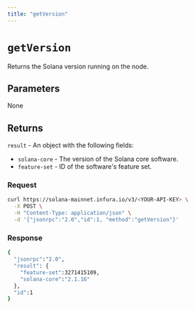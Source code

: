 ```yaml
---
title: "getVersion"
---
```



# `getVersion`

Returns the Solana version running on the node. <CreditCost network="solana" method="getVersion" />

## Parameters

None

## Returns

`result` - An object with the following fields:

- `solana-core` - The version of the Solana core software.
- `feature-set` - ID of the software's feature set.

### Request

<Tabs>
  <TabItem value="curl">

  ```bash
  curl https://solana-mainnet.infura.io/v3/<YOUR-API-KEY> \
    -X POST \
    -H "Content-Type: application/json" \
    -d '{"jsonrpc":"2.0","id":1, "method":"getVersion"}'
   ```

  </TabItem>
</Tabs>

### Response

<Tabs>
  <TabItem value="JSON">

  ```bash
  {
    "jsonrpc":"2.0",
    "result": {
      "feature-set":3271415109,
      "solana-core":"2.1.16"
    },
    "id":1
  }
  ```

  </TabItem>
</Tabs>